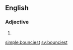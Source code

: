 ==English==

===Adjective===
{{head|en|adjective superlative form}}

# {{en-superlative of|bouncy}}

[[simple:bounciest]]
[[sv:bounciest]]